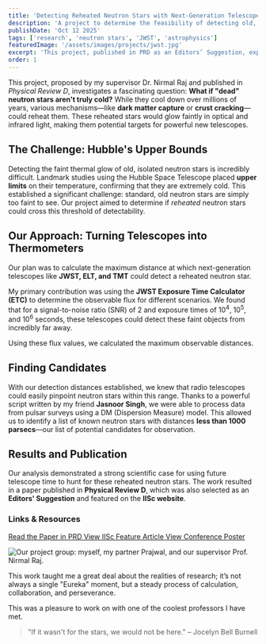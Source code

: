 ```yaml
---
title: 'Detecting Reheated Neutron Stars with Next-Generation Telescopes'
description: 'A project to determine the feasibility of detecting old, reheated neutron stars with optical telescopes like JWST, ELT, and TMT.'
publishDate: 'Oct 12 2025'
tags: ['research', 'neutron stars', 'JWST', 'astrophysics']
featuredImage: '/assets/images/projects/jwst.jpg'
excerpt: 'This project, published in PRD as an Editors’ Suggestion, explores how next-generation telescopes could detect old neutron stars reheated by dark matter capture or other astrophysical mechanisms.'
order: 1
---
```


This project, proposed by my supervisor Dr. Nirmal Raj and published in *Physical Review D*, investigates a fascinating question: **What if "dead" neutron stars aren't truly cold?** While they cool down over millions of years, various mechanisms—like **dark matter capture** or **crust cracking**—could reheat them. These reheated stars would glow faintly in optical and infrared light, making them potential targets for powerful new telescopes.


## The Challenge: Hubble's Upper Bounds

Detecting the faint thermal glow of old, isolated neutron stars is incredibly difficult. Landmark studies using the Hubble Space Telescope placed **upper limits** on their temperature, confirming that they are extremely cold. This established a significant challenge: standard, old neutron stars are simply too faint to see. Our project aimed to determine if *reheated* neutron stars could cross this threshold of detectability.

## Our Approach: Turning Telescopes into Thermometers

Our plan was to calculate the maximum distance at which next-generation telescopes like **JWST, ELT, and TMT** could detect a reheated neutron star.

My primary contribution was using the **JWST Exposure Time Calculator (ETC)** to determine the observable flux for different scenarios. We found that for a signal-to-noise ratio (SNR) of 2 and exposure times of 10<sup>4</sup>, 10<sup>5</sup>, and 10<sup>6</sup> seconds, these telescopes could detect these faint objects from incredibly far away.

Using these flux values, we calculated the maximum observable distances.

## Finding Candidates

With our detection distances established, we knew that radio telescopes could easily pinpoint neutron stars within this range. Thanks to a powerful script written by my friend **Jasnoor Singh**, we were able to process data from pulsar surveys using a DM (Dispersion Measure) model. This allowed us to identify a list of known neutron stars with distances **less than 1000 parsecs**—our list of potential candidates for observation.

## Results and Publication

Our analysis demonstrated a strong scientific case for using future telescope time to hunt for these reheated neutron stars. The work resulted in a paper published in **Physical Review D**, which was also selected as an **Editors' Suggestion** and featured on the **IISc website**.

### Links & Resources

<a href="https://journals.aps.org/prd/abstract/10.1103/PhysRevD.109.123040" class="button" target="_blank" rel="noopener noreferrer">
  Read the Paper in PRD
</a>
<a href="https://iisc.ac.in/turning-telescopes-into-thermometers-for-neutron-stars/" class="button" target="_blank" rel="noopener noreferrer">
  View IISc Feature Article
</a>
<a href="/assets/images/projects/poster.jpeg" class="button" target="_blank" rel="noopener noreferrer">
  View Conference Poster
</a>

<br />

![Our project group: myself, my partner Prajwal, and our supervisor Prof. Nirmal Raj.](/assets/images/projects/group.jpeg)

This work taught me a great deal about the realities of research; it’s not always a single "Eureka" moment, but a steady process of calculation, collaboration, and perseverance.

This was a pleasure to work on with one of the coolest professors I have met.




<blockquote class="clean-quote">
  "If it wasn't for the stars, we would not be here."         – Jocelyn Bell Burnell
</blockquote>
